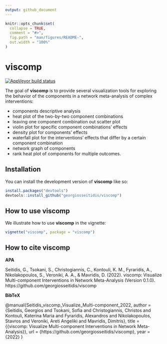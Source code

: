 ```yaml
---
output: github_document
---
```


<!-- README.md is generated from README.Rmd. Please edit that file -->

```r
knitr::opts_chunk$set(
  collapse = TRUE,
  comment = "#>",
  fig.path = "man/figures/README-",
  out.width = "100%"
)
```

# viscomp

<!-- badges: start -->
[![AppVeyor build status](https://ci.appveyor.com/api/projects/status/github/georgiosseitidis/viscomp?branch=main&svg=true)](https://ci.appveyor.com/project/georgiosseitidis/viscomp)
<!-- badges: end -->

The goal of **viscomp** is to provide several visualization tools for exploring the behavior of the components in a network meta-analysis of complex interventions: 

 * components descriptive analysis
 * heat plot of the two-by-two component combinations 
 * leaving one component combination out scatter plot 
 * violin plot for specific component combinations' effects
 * density plot for components' effects  
 * waterfall plot for the interventions' effects that differ by a certain component combination 
 * network graph of components
 * rank heat plot of components for multiple outcomes.


## Installation

You can install the development version of **viscomp** like so:

``` r
install.packages("devtools")
devtools::install_github("georgiosseitidis/viscomp")
```

## How to use viscomp

We illustrate how to use **viscomp** in the vignette:

```r
vignette("viscomp", package = "viscomp")
```

## How to cite viscomp

**APA**

Seitidis, G., Tsokani, S., Christogiannis, C., Kontouli, K. M., Fyraridis, A., Nikolakopoulos, S., Veroniki, A. A., & Mavridis, D. (2022). viscomp: Visualize Multi-component Interventions in Network Meta-Analysis (Version 0.1.0). https://github.com/georgiosseitidis/viscomp

**BibTeX**

@manual{Seitidis_viscomp_Visualize_Multi-component_2022,
author = {Seitidis, Georgios and Tsokani, Sofia and Christogiannis, Christos and Kontouli, Katerina Maria and Fyraridis, Alexandros and Nikolakopoulos, Stavros and Veroniki, Areti Angeliki and Mavridis, Dimitris},
title = {{viscomp: Visualize Multi-component Interventions in Network Meta-Analysis}},
url = {https://github.com/georgiosseitidis/viscomp},
year = {2022}
}
